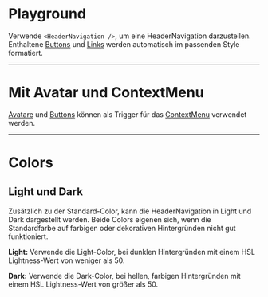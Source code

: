 # Playground

Verwende `<HeaderNavigation />`, um eine HeaderNavigation darzustellen. Enthaltene [Buttons](/03-components/actions/button) und [Links](/03-components/navigation/link) werden automatisch im passenden Style formatiert.

<LiveCodeEditor />

---

# Mit Avatar und ContextMenu

[Avatare](/03-components/content/avatar) und [Buttons](/03-components/actions/button) können als Trigger für das [ContextMenu](/03-components/actions/context-menu) verwendet werden.

<LiveCodeEditor example="contextMenu" editorCollapsed />

---

# Colors 

## Light und Dark

Zusätzlich zu der Standard-Color, kann die HeaderNavigation in Light und Dark dargestellt werden. Beide Colors eigenen sich, wenn die Standardfarbe auf farbigen oder dekorativen Hintergründen nicht gut funktioniert.

<LiveCodeEditor example="light" bgColor="dark" editorCollapsed />

<LiveCodeEditor example="dark" bgColor="light" editorCollapsed />

**Light:** Verwende die Light-Color, bei dunklen Hintergründen mit einem HSL Lightness-Wert von weniger als 50.

**Dark:** Verwende die Dark-Color, bei hellen, farbigen Hintergründen mit einem HSL Lightness-Wert von größer als 50.



